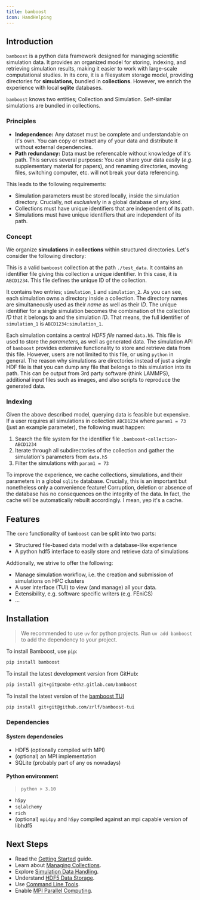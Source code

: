 ```yaml
---
title: bamboost
icon: HandHelping
---
```



## Introduction

`bamboost` is a python data framework designed for managing scientific simulation data.
It provides an organized model for storing, indexing, and retrieving
simulation results, making it easier to work with large-scale computational
studies. 
In its core, it is a filesystem storage model, providing directories for
**simulations**, bundled in **collections**. 
However, we enrich the experience with local **sqlite** databases.

<Callout>

`bamboost` knows two entities; Collection and Simulation. Self-similar simulations are bundled in collections.

</Callout>

### Principles
- **Independence:** Any dataset must be complete and understandable on it's own. You can copy or extract any of your data and distribute it without external dependencies.
- **Path redundancy:** Data must be referencable without knowledge of it's path. This serves several purposes: You can share your data easily ($e.g.$ supplementary material for papers), and renaming directories, moving files, switching computer, etc. will not break your data referencing.

This leads to the following requirements:
- Simulation parameters must be stored locally, inside the simulation directory. Crucially, not _exclusively_ in a global database of any kind.
- Collections must have unique identifiers that are independent of its path.
- Simulations must have unique identifiers that are independent of its path.

### Concept

We organize **simulations** in **collections** within structured
directories. 
Let's consider the following directory:

<Files>
  <Folder name="test_data" defaultOpen>
    <Folder name="simulation_1" defaultOpen>
      <File name="data.h5" />
      <File name="data.xdmf" />
      <File name="additional_file_1.txt" />
      <File name="additional_file_2.csv" />
    </Folder>
    <Folder name="simulation_2" defaultOpen>
      <File name="data.h5" />
      <File name="additional_file_3.txt" />
    </Folder>
    <File name=".bamboost-collection-ABCD1234" />
  </Folder>
</Files>

This is a valid `bamboost` collection at the path `./test_data`. It contains an
identifier file giving this collection a unique identifier. In this case, it is
`ABCD1234`.
This file defines the unique ID of the collection.

It contains two entries; `simulation_1` and `simulation_2`.
As you can see, each simulation owns a directory inside a collection. 
The directory names are simultaneously used as their _name_ as well as their _ID_.
The unique identifier for a single simulation becomes the combination of the collection _ID_ that it belongs to and the simulation _ID_.
That means, the full identifier of `simulation_1` is `ABCD1234:simulation_1`.

Each simulation contains a central _HDF5 file_ named `data.h5`. This file is used to store the _parameters_, as well as generated data.
The simulation API of `bamboost` provides extensive functionality to store and retrieve data from this file. However, users are not limited to this file, or using `python` in general.
The reason why simulations are directories instead of just a single HDF file is that you can dump any file that belongs to this simulation into its path. This can be output from 3rd party software (think LAMMPS), additional input files such as images, and also scripts to reproduce the generated data.


### Indexing
Given the above described model, querying data is feasible but expensive.
If a user requires all simulations in collection `ABCD1234` where `param1 = 73` (just an example parameter), the following must happen:
1. Search the file system for the identifier file `.bamboost-collection-ABCD1234`
2. Iterate through all subdirectories of the collection and gather the simulation's parameters from `data.h5`
3. Filter the simulations with `param1 = 73`

To improve the experience, we cache collections, simulations, and their parameters in a global `sqlite` database.
Crucially, this is an important but nonetheless only a convenience feature! Corruption, deletion or absence of the database has no consequences on the integrity of the data.
In fact, the cache will be automatically rebuilt accordingly. I mean, yep it's a cache.


## Features

The `core` functionality of `bamboost` can be split into two parts: 
- Structured file-based data model with a database-like experience
- A python hdf5 interface to easily store and retrieve data of simulations

Addtionally, we strive to offer the following:
- Manage simulation workflow, i.e. the creation and submission of simulations on HPC clusters
- A user interface (TUI) to view (and manage) all your data.
- Extensibility, e.g. software specific writers (e.g. FEniCS)
- ...


## Installation

> We recommended to use `uv` for python projects. Run `uv add bamboost` to add the dependency to your project.

To install Bamboost, use `pip`:
```bash
pip install bamboost
```

To install the latest development version from GitHub:
```bash
pip install git+git@cmbm-ethz.gitlab.com/bamboost
```

To install the latest version of the <a href="https://github.com/zrlf/bamboost-tui">bamboost TUI</a>
```bash
pip install git+git@github.com/zrlf/bamboost-tui
```

### Dependencies

#### System dependencies
- HDF5 (optionally compiled with MPI)
- (optional) an MPI implementation
- SQLite (probably part of any os nowadays)

#### Python environment
> `python > 3.10`

- `h5py`
- `sqlalchemy`
- `rich`
- (optional) `mpi4py` and `h5py` compiled against an mpi capable version of libhdf5


## Next Steps

- Read the [Getting Started](getting_started.md) guide.
- Learn about [Managing Collections](core/collections.md).
- Explore [Simulation Data Handling](core/simulations.md).
- Understand [HDF5 Data Storage](core/hdf5.md).
- Use [Command Line Tools](cli.md).
- Enable [MPI Parallel Computing](mpi.md).
